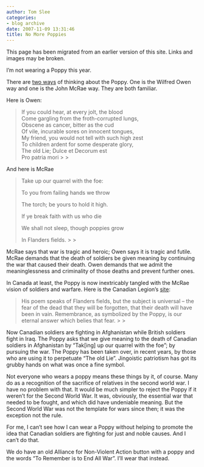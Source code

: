 ```yaml
---
author: Tom Slee
categories:
- blog archive
date: 2007-11-09 13:31:46
title: No More Poppies
---
```


::: {.callout-note}

This page has been migrated from an earlier version of this site. 
Links and images may be broken.

:::



				

I'm not wearing a Poppy this year. 




There are [two ways](http://arts.uwaterloo.ca/~kwesthue/rememday.htm) of thinking about the Poppy. One is the Wilfred Owen way and one is the John McRae way. They are both familiar.




Here is Owen:

<blockquote>If you could hear, at every jolt, the blood  
Come gargling from the froth-corrupted lungs,  
Obscene as cancer, bitter as the cud  
Of vile, incurable sores on innocent tongues,  
My friend, you would not tell with such high zest  
To children ardent for some desperate glory,  
The old Lie; Dulce et Decorum est  
Pro patria mori
> 
> </blockquote>

And here is McRae

<blockquote>
Take up our quarrel with the foe:  

To you from failing hands we throw  

The torch; be yours to hold it high.  

If ye break faith with us who die  

We shall not sleep, though poppies grow  

In Flanders fields.
> 
> </blockquote>

McRae says that war is tragic and heroic; Owen says it is tragic and futile. McRae demands that the death of soldiers
be given meaning by continuing the war that caused their death. Owen
demands that we admit the meaninglessness and criminality of those deaths and prevent further ones.




In Canada at least, the Poppy is now inextricably tangled with the McRae vision of soldiers and warfare. Here is the Canadian Legion's [site](http://www.legion.ca/asp/docs/rempoppy/allabout_e.asp):

<blockquote>His poem speaks of Flanders fields, but the subject is universal – the
fear of the dead that they will be forgotten, that their death will
have been in vain. Remembrance, as symbolized by the Poppy, is our eternal answer which belies that fear.
> 
> </blockquote>

Now Canadian soldiers are fighting in Afghanistan while British soldiers fight in Iraq. The Poppy asks that we give meaning to the death of Canadian soldiers in Afghanistan by "Tak[ing] up our quarrel with the foe"; by pursuing the war. The Poppy has been taken over, in recent years, by those who are using it to perpetuate "The old Lie". Jingoistic patriotism has got its grubby hands on what was once a fine symbol.





Not everyone who wears a poppy means these things by it, of course. Many do as a recognition of the sacrifice of relatives in the second world war. I have no problem with that. It would be much simpler to reject the Poppy if it weren't for the Second
World War. It was, obviously, the essential war that needed to be
fought, and which did have undeniable meaning. But the Second World War
was not the template for wars since then; it was the exception not the
rule.




For me, I can't see how I can wear a Poppy without helping to promote the idea that Canadian soldiers are fighting for just and noble causes. And I can't do that.




We do have an old Alliance for Non-Violent Action button with a poppy and the words "To Remember is to End All War". I'll wear that instead.


		

